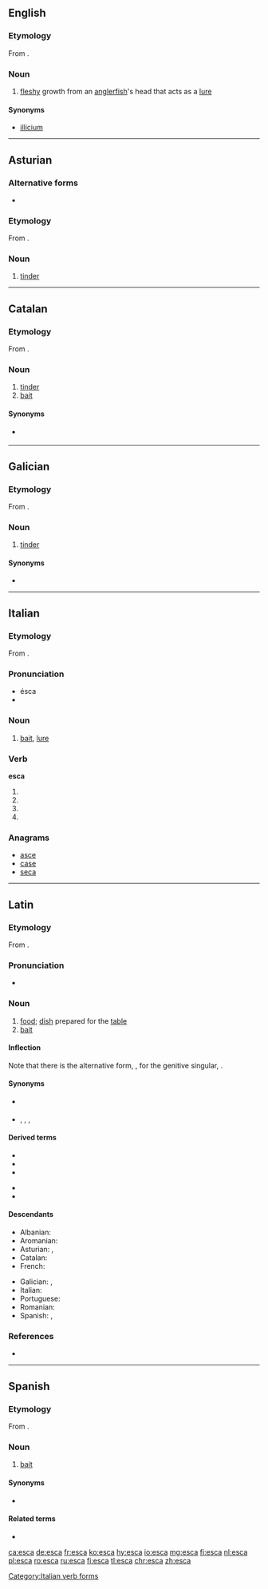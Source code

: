 ==English==

===Etymology===
From {{etyl|la|en}} {{term|ēsca||lang=la||bait}}.

===Noun===
{{en-noun|escae}}

# {{context|ichthyology|lang=en}} [[fleshy]] growth from an [[anglerfish]]'s head that acts as a [[lure]]

====Synonyms====
* [[illicium]]

----

==Asturian==

===Alternative forms===
* {{l|ast|yesca}}

===Etymology===
From {{etyl|la|ast}} {{term|ēsca|lang=la}}.

===Noun===
{{ast-noun|f|esques}}

# [[tinder]] {{gloss|dry plants used to light a fire}}

----

==Catalan==

===Etymology===
From {{etyl|la|ca}} {{term|ēsca|lang=la}}.

===Noun===
{{ca-noun|f}}

# [[tinder]] {{gloss|dry plants used to light a fire}}
# [[bait]] {{gloss|substance used in catching fish}}

====Synonyms====
* {{sense|bait}} {{l|ca|esquer}}

----

==Galician==

===Etymology===
From {{etyl|la|gl}} {{term|ēsca|lang=la}}.

===Noun===
{{gl-noun|f}}

# [[tinder]] {{gloss|dry plants used to light a fire}}

====Synonyms====
* {{l|gl|isca}}

----

==Italian==

===Etymology===
From {{etyl|la|it}} {{term/t|la|ēsca}}.

===Pronunciation===
* ésca
* {{IPA|/ˈeska/|lang=it}}

===Noun===
{{it-noun|f}}

# [[bait]], [[lure]]

===Verb===
'''esca'''

# {{conjugation of|uscire||1|s|pres|sub|lang=it}}
# {{conjugation of|uscire||2|s|pres|sub|lang=it}}
# {{conjugation of|uscire||3|s|pres|sub|lang=it}}
# {{conjugation of|uscire||3|s|imp|lang=it}}

===Anagrams===
* [[asce#Italian|asce]]
* [[case#Italian|case]]
* [[seca#Italian|seca]]

[[Category:Italian verb forms]]

----

==Latin==

===Etymology===
From {{term/t|la|edō||eat}}.

===Pronunciation===
* {{a|Classical}} {{IPA|/ˈeːs.ka/|lang=la}}

===Noun===
{{la-noun|ēsca|escae|ēscae|f|first}}

# [[food]]; [[dish]] prepared for the [[table]]
# [[bait]]

====Inflection====
Note that there is the alternative form, {{term||ēscās}}, for the genitive singular, {{term||ēscae}}.
{{la-decl-1st|ēsc}}

====Synonyms====
* {{sense|bait}} {{l|la|cibus}}
* {{sense|food}} {{l|la|alimentum}}, {{l|la|cibāria}}, {{l|la|cibus}}, {{l|la|pulmentum}}

====Derived terms====
{{top2}}
* {{l|la|escālis}}
* {{l|la|escārius}}
* {{l|la|escātilis}}
{{mid2}}
* {{l|la|escifer}}
* {{l|la|esculentus}}
{{bottom}}

====Descendants====
{{top2}}
* Albanian: {{l|sq|eshkë}}
* Aromanian: {{l|rup|iascã}}
* Asturian: {{l|ast|esca}}, {{l|ast|yesca}}
* Catalan: {{l|ca|esca}}
* French: {{l|fr|esche}}
{{mid2}}
* Galician: {{l|gl|esca}}, {{l|gl|isca}}
* Italian: {{l|it|esca}}
* Portuguese: {{l|pt|isca}}
* Romanian: {{l|ro|iască}}
* Spanish: {{l|es|esca}}, {{l|es|yesca}}
{{bottom}}

===References===
* {{R:L&S}}

----

==Spanish==

===Etymology===
From {{etyl|la|es}} {{term|ēsca||lang=la}}.

===Noun===
{{es-noun|f}}

# {{label|es|dated}} [[bait]] {{gloss|substance used in catching fish}}

====Synonyms====
* {{l|es|cebo}}

====Related terms====
* {{l|es|yesca}}

[[ca:esca]]
[[de:esca]]
[[fr:esca]]
[[ko:esca]]
[[hy:esca]]
[[io:esca]]
[[mg:esca]]
[[fj:esca]]
[[nl:esca]]
[[pl:esca]]
[[ro:esca]]
[[ru:esca]]
[[fi:esca]]
[[tl:esca]]
[[chr:esca]]
[[zh:esca]]
